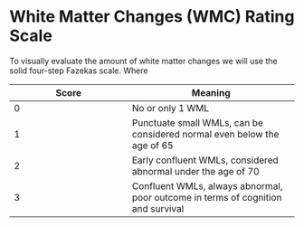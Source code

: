 # White Matter Changes (WMC) Rating Scale {#wmc}
To visually evaluate the amount of white matter changes we will use the solid four-step Fazekas scale. Where

|Score|Meaning|
|-----|-------|
|0    |No or only 1 WML|
|1    |Punctuate small WMLs, can be considered normal even below the age of 65|
|2    |Early confluent WMLs, considered abnormal under the age of 70|
|3    |Confluent WMLs, always abnormal, poor outcome in terms of cognition and survival|





